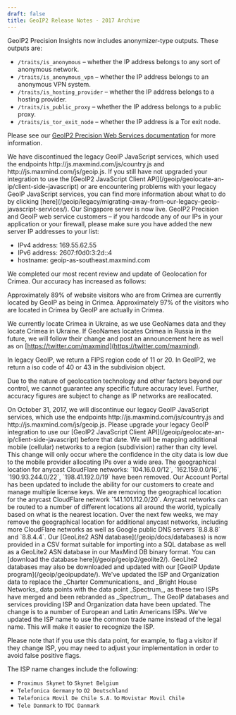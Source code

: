 ```yaml
---
draft: false
title: GeoIP2 Release Notes - 2017 Archive
---
```


<ReleaseNote date="2017-11-02" title="Anonymizer types added to GeoIP2 Precision Insights">
GeoIP2 Precision Insights now includes anonymizer-type outputs. These outputs
are:

- `/traits/is_anonymous` – whether the IP address belongs to any sort of
anonymous network.
- `/traits/is_anonymous_vpn` – whether the IP address belongs to an anonymous
VPN system.
- `/traits/is_hosting_provider` – whether the IP address belongs to a hosting
provider.
- `/traits/is_public_proxy` – whether the IP address belongs to a public proxy.
- `/traits/is_tor_exit_node` – whether the IP address is a Tor exit node.

Please see our [GeoIP2 Precision Web Services
documentation](/geoip/api-documentation) for more information.

</ReleaseNote>

<ReleaseNote date="2017-10-31" title="The legacy GeoIP JavaScript services have been discontinued">
We have discontinued the legacy GeoIP JavaScript services, which used the
endpoints http://js.maxmind.com/js/country.js and
http://js.maxmind.com/js/geoip.js. If you still have not upgraded your
integration to use the [GeoIP2 JavaScript Client
API](/geoip/geolocate-an-ip/client-side-javascript) or are
encountering problems with your legacy GeoIP JavaScript services, you can find
more information about what to do by clicking
[here](/geoip/legacy/migrating-away-from-our-legacy-geoip-javascript-services/).
</ReleaseNote>

<ReleaseNote date="2017-10-10" title="Our Singapore server is live">
Our Singapore server is now live. GeoIP2 Precision and GeoIP web service
customers – if you hardcode any of our IPs in your application or your
firewall, please make sure you have added the new server IP addresses to your
list:

- IPv4 address: 169.55.62.55
- IPv6 address: 2607:f0d0:3:2d::4
- hostname: geoip-as-southeast.maxmind.com
</ReleaseNote>

<ReleaseNote date="2017-09-27" title="Crimea accuracy update">
We completed our most recent review and update of Geolocation for Crimea. Our
accuracy has increased as follows:

Approximately 89% of website visitors who are from Crimea are currently located
by GeoIP as being in Crimea. Approximately 97% of the visitors who are located
in Crimea by GeoIP are actually in Crimea.

We currently locate Crimea in Ukraine, as we use GeoNames data and they locate
Crimea in Ukraine. If GeoNames locates Crimea in Russia in the future, we will
follow their change and post an announcement here as well as on
[https://twitter.com/maxmind](https://twitter.com/maxmind).

In legacy GeoIP, we return a FIPS region code of 11 or 20. In GeoIP2, we return
a iso code of 40 or 43 in the subdivision object.

Due to the nature of geolocation technology and other factors beyond our
control, we cannot guarantee any specific future accuracy level. Further,
accuracy figures are subject to change as IP networks are reallocated.
</ReleaseNote>

<ReleaseNote date="2017-08-17" title="EOL legacy GeoIP JavaScript">
On October 31, 2017, we will discontinue our legacy GeoIP JavaScript services,
which use the endpoints http://js.maxmind.com/js/country.js and
http://js.maxmind.com/js/geoip.js. Please upgrade your legacy GeoIP integration
to use our [GeoIP2 JavaScript Client
API](/geoip/geolocate-an-ip/client-side-javascript) before
that date.
</ReleaseNote>

<ReleaseNote date="2017-07-24" title="Mapping more mobile networks to regional level">
We will be mapping additional mobile (cellular) networks to a region
(subdivision) rather than city level. This change will only occur where the
confidence in the city data is low due to the mobile provider allocating IPs
over a wide area.
</ReleaseNote>

<ReleaseNote date="2017-07-10" title="Removing additional anycast locations">
The geographical location for anycast CloudFlare networks: `104.16.0.0/12`,
`162.159.0.0/16`, `190.93.244.0/22`, `198.41.192.0/19` have been removed.
</ReleaseNote>

<ReleaseNote date="2017-06-23" title="Adding Multiple License Keys Support">
Our Account Portal has been updated to include the ability for our customers to
create and manage multiple license keys.
</ReleaseNote>

<ReleaseNote date="2017-06-11" title="Removing anycast locations">
We are removing the geographical location for the anycast CloudFlare network
`141.101.112.0/20`. Anycast networks can be routed to a number of different
locations all around the world, typically based on what is the nearest
location. Over the next few weeks, we may remove the geographical location for
additional anycast networks, including more CloudFlare networks as well as
Google public DNS servers `8.8.8.8` and `8.8.4.4`.
</ReleaseNote>

<ReleaseNote date="2017-05-09" title="New GeoLite2 ASN Database">
Our [GeoLite2 ASN database](/geoip/docs/databases) is now provided in a CSV
format suitable for importing into a SQL database as well as a GeoLite2 ASN
database in our MaxMind DB binary format. You can [download the database
here](/geoip/geoip2/geolite2/). GeoLite2 databases may also be downloaded and
updated with our [GeoIP Update program](/geoip/geoipupdate/).
</ReleaseNote>

<ReleaseNote date="2017-05-08" title="Spectrum rebranding">
We've updated the ISP and Organization data to replace the _Charter
Communications_ and _Bright House Networks_ data points with the data point
_Spectrum_, as these two ISPs have merged and been rebranded as _Spectrum_.
</ReleaseNote>

<ReleaseNote date="2017-03-05" title="GeoIP ISP Accuracy Improvements in Europe and Latin America">
The GeoIP databases and services providing ISP and Organization data have been
updated. The change is to a number of European and Latin Americans ISPs. We've
updated the ISP name to use the common trade name instead of the legal name.
This will make it easier to recognize the ISP.

Please note that if you use this data point, for example, to flag a visitor if
they change ISP, you may need to adjust your implementation in order to avoid
false positive flags.

The ISP name changes include the following:

- `Proximus Skynet` to `Skynet Belgium`
- `Telefonica Germany` to `O2 Deutschland`
- `Telefonica Movil De Chile S.A.` to `Movistar Movil Chile`
- `Tele Danmark` to `TDC Danmark`
</ReleaseNote>
